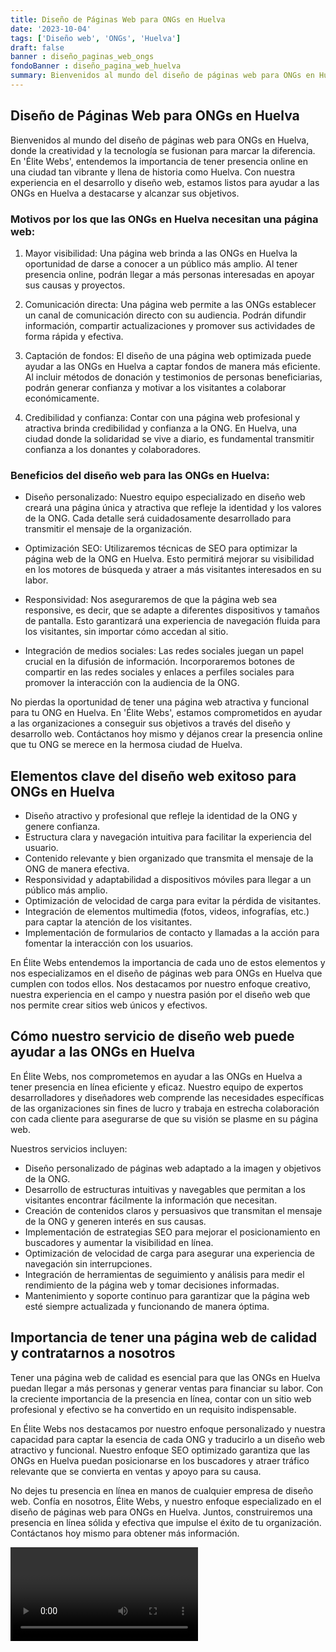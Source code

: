 ```yaml
---
title: Diseño de Páginas Web para ONGs en Huelva
date: '2023-10-04'
tags: ['Diseño web', 'ONGs', 'Huelva']
draft: false
banner : diseño_paginas_web_ongs
fondoBanner : diseño_pagina_web_huelva
summary: Bienvenidos al mundo del diseño de páginas web para ONGs en Huelva, donde la creatividad y la tecnología se fusionan para marcar la diferencia. En 'Élite Webs', entendemos la importancia de tener presencia online en una ciudad tan vibrante y llena de historia como Huelva. Con nuestra experiencia en el desarrollo y diseño web, estamos listos para ayudar a las ONGs en Huelva a destacarse y alcanzar sus objetivos.
---
```


## Diseño de Páginas Web para ONGs en Huelva

Bienvenidos al mundo del diseño de páginas web para ONGs en Huelva, donde la creatividad y la tecnología se fusionan para marcar la diferencia. En 'Élite Webs', entendemos la importancia de tener presencia online en una ciudad tan vibrante y llena de historia como Huelva. Con nuestra experiencia en el desarrollo y diseño web, estamos listos para ayudar a las ONGs en Huelva a destacarse y alcanzar sus objetivos.

### Motivos por los que las ONGs en Huelva necesitan una página web:

1. Mayor visibilidad: Una página web brinda a las ONGs en Huelva la oportunidad de darse a conocer a un público más amplio. Al tener presencia online, podrán llegar a más personas interesadas en apoyar sus causas y proyectos.

2. Comunicación directa: Una página web permite a las ONGs establecer un canal de comunicación directo con su audiencia. Podrán difundir información, compartir actualizaciones y promover sus actividades de forma rápida y efectiva.

3. Captación de fondos: El diseño de una página web optimizada puede ayudar a las ONGs en Huelva a captar fondos de manera más eficiente. Al incluir métodos de donación y testimonios de personas beneficiarias, podrán generar confianza y motivar a los visitantes a colaborar económicamente.

4. Credibilidad y confianza: Contar con una página web profesional y atractiva brinda credibilidad y confianza a la ONG. En Huelva, una ciudad donde la solidaridad se vive a diario, es fundamental transmitir confianza a los donantes y colaboradores.

### Beneficios del diseño web para las ONGs en Huelva:

- Diseño personalizado: Nuestro equipo especializado en diseño web creará una página única y atractiva que refleje la identidad y los valores de la ONG. Cada detalle será cuidadosamente desarrollado para transmitir el mensaje de la organización.

- Optimización SEO: Utilizaremos técnicas de SEO para optimizar la página web de la ONG en Huelva. Esto permitirá mejorar su visibilidad en los motores de búsqueda y atraer a más visitantes interesados en su labor.

- Responsividad: Nos aseguraremos de que la página web sea responsive, es decir, que se adapte a diferentes dispositivos y tamaños de pantalla. Esto garantizará una experiencia de navegación fluida para los visitantes, sin importar cómo accedan al sitio.

- Integración de medios sociales: Las redes sociales juegan un papel crucial en la difusión de información. Incorporaremos botones de compartir en las redes sociales y enlaces a perfiles sociales para promover la interacción con la audiencia de la ONG.

No pierdas la oportunidad de tener una página web atractiva y funcional para tu ONG en Huelva. En 'Élite Webs', estamos comprometidos en ayudar a las organizaciones a conseguir sus objetivos a través del diseño y desarrollo web. Contáctanos hoy mismo y déjanos crear la presencia online que tu ONG se merece en la hermosa ciudad de Huelva.

<GifSeo />

<Cta />

## Elementos clave del diseño web exitoso para ONGs en Huelva

- Diseño atractivo y profesional que refleje la identidad de la ONG y genere confianza.
- Estructura clara y navegación intuitiva para facilitar la experiencia del usuario.
- Contenido relevante y bien organizado que transmita el mensaje de la ONG de manera efectiva.
- Responsividad y adaptabilidad a dispositivos móviles para llegar a un público más amplio.
- Optimización de velocidad de carga para evitar la pérdida de visitantes.
- Integración de elementos multimedia (fotos, videos, infografías, etc.) para captar la atención de los visitantes.
- Implementación de formularios de contacto y llamadas a la acción para fomentar la interacción con los usuarios.

En Élite Webs entendemos la importancia de cada uno de estos elementos y nos especializamos en el diseño de páginas web para ONGs en Huelva que cumplen con todos ellos. Nos destacamos por nuestro enfoque creativo, nuestra experiencia en el campo y nuestra pasión por el diseño web que nos permite crear sitios web únicos y efectivos.

## Cómo nuestro servicio de diseño web puede ayudar a las ONGs en Huelva

En Élite Webs, nos comprometemos en ayudar a las ONGs en Huelva a tener presencia en línea eficiente y eficaz. Nuestro equipo de expertos desarrolladores y diseñadores web comprende las necesidades específicas de las organizaciones sin fines de lucro y trabaja en estrecha colaboración con cada cliente para asegurarse de que su visión se plasme en su página web.

Nuestros servicios incluyen:

- Diseño personalizado de páginas web adaptado a la imagen y objetivos de la ONG.
- Desarrollo de estructuras intuitivas y navegables que permitan a los visitantes encontrar fácilmente la información que necesitan.
- Creación de contenidos claros y persuasivos que transmitan el mensaje de la ONG y generen interés en sus causas.
- Implementación de estrategias SEO para mejorar el posicionamiento en buscadores y aumentar la visibilidad en línea.
- Optimización de velocidad de carga para asegurar una experiencia de navegación sin interrupciones.
- Integración de herramientas de seguimiento y análisis para medir el rendimiento de la página web y tomar decisiones informadas.
- Mantenimiento y soporte continuo para garantizar que la página web esté siempre actualizada y funcionando de manera óptima.

## Importancia de tener una página web de calidad y contratarnos a nosotros

Tener una página web de calidad es esencial para que las ONGs en Huelva puedan llegar a más personas y generar ventas para financiar su labor. Con la creciente importancia de la presencia en línea, contar con un sitio web profesional y efectivo se ha convertido en un requisito indispensable.

En Élite Webs nos destacamos por nuestro enfoque personalizado y nuestra capacidad para captar la esencia de cada ONG y traducirlo a un diseño web atractivo y funcional. Nuestro enfoque SEO optimizado garantiza que las ONGs en Huelva puedan posicionarse en los buscadores y atraer tráfico relevante que se convierta en ventas y apoyo para su causa.

No dejes tu presencia en línea en manos de cualquier empresa de diseño web. Confía en nosotros, Élite Webs, y nuestro enfoque especializado en el diseño de páginas web para ONGs en Huelva. Juntos, construiremos una presencia en línea sólida y efectiva que impulse el éxito de tu organización. Contáctanos hoy mismo para obtener más información.

<Video />

<CtaBot job='ONGs' city='Huelva'/>

<Gmaps query='Huelva+españa+maps' />
